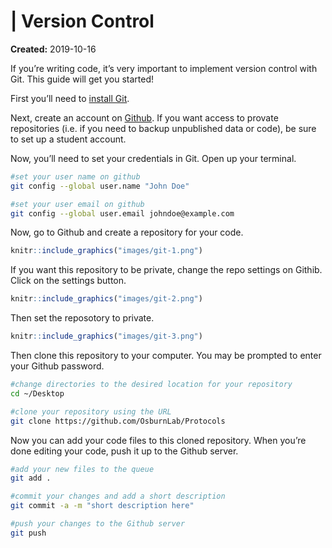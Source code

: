 # | Version Control {#version-control}
**Created:** 2019-10-16 

If you're writing code, it's very important to implement version control with Git. This guide will get you started!


First you'll need to [install Git](https://www.linode.com/docs/development/version-control/how-to-install-git-on-linux-mac-and-windows/).

Next, create an account on [Github](https://github.com). If you want access to provate repositories (i.e. if you need to backup unpublished data or code), be sure to set up a student account.

Now, you'll need to set your credentials in Git. Open up your terminal.
```bash
#set your user name on github
git config --global user.name "John Doe"

#set your user email on github
git config --global user.email johndoe@example.com
```

Now, go to Github and create a repository for your code. 

```r
knitr::include_graphics("images/git-1.png")
```


If you want this repository to be private, change the repo settings on Githib. Click on the settings button.
```r
knitr::include_graphics("images/git-2.png")
```

Then set the reposotory to private.
```r
knitr::include_graphics("images/git-3.png")
```

Then clone this repository to your computer. You may be prompted to enter your Github password.
```bash
#change directories to the desired location for your repository
cd ~/Desktop

#clone your repository using the URL 
git clone https://github.com/OsburnLab/Protocols
```

Now you can add your code files to this cloned repository. When you're done editing your code, push it up to the Github server.

```bash
#add your new files to the queue
git add .

#commit your changes and add a short description
git commit -a -m "short description here"

#push your changes to the Github server
git push 
```

